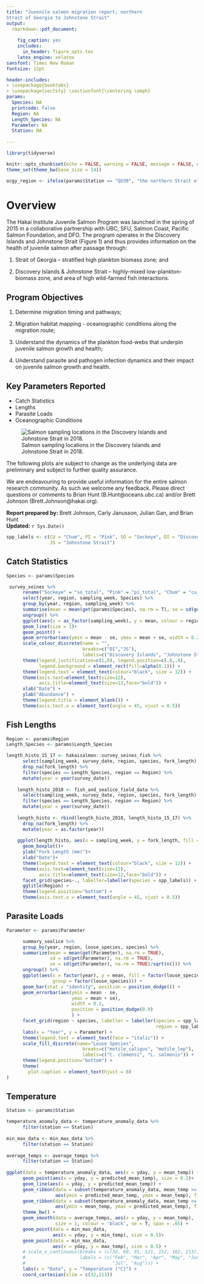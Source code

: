 ```yaml
---
title: "Juvenile salmon migration report; northern
Strait of Georgia to Johnstone Strait"
output:
  rmarkdown::pdf_document:
    
    fig_caption: yes
    includes:
      in_header: figure_opts.tex
    latex_engine: xelatex
sansfont: Times New Roman
fontsize: 12pt

header-includes:
- \usepackage{booktabs}
- \usepackage{sectsty} \sectionfont{\centering \emph}
params:
  Species: NA
  printcode: false
  Region: NA
  Length_Species: NA
  Parameter: NA
  Station: NA
  
---
```


\begin{center}
\large
— Hakai Institute Juvenile Salmon Program 2018 —
\end{center}

```r
library(tidyverse)

knitr::opts_chunk$set(echo = FALSE, warning = FALSE, message = FALSE, error = FALSE)
theme_set(theme_bw(base_size = 14))

ocgy_region <- ifelse(params$Station == "QU39", "the northern Strait of Georgia", ifelse(params$Station == "QU29", "Okisollo Channel", "Johnstone Strait"))
```

# Overview

The Hakai Institute Juvenile Salmon Program was launched in the spring of 2015 in a collaborative partnership with UBC, SFU, Salmon Coast, Pacific Salmon Foundation, and DFO. The program operates in the Discovery Islands and Johnstone Strait (Figure 1) and thus provides information on the health of juvenile salmon after passage through: 

1) Strait of Georgia – stratified high plankton biomass zone; and 

2) Discovery Islands & Johnstone Strait – highly-mixed low-plankton-biomass zone, and area of high wild-farmed fish interactions.

## Program Objectives

1) Determine migration timing and pathways; 

2) Migration habitat mapping - oceanographic conditions along the migration route;

3) Understand the dynamics of the plankton food-webs that underpin juvenile salmon growth and
health;

4) Understand parasite and pathogen infection dynamics and their impact on juvenile salmon growth and
health.

## Key Parameters Reported
* Catch Statistics
* Lengths
* Parasite Loads
* Oceanographic Conditions

![Salmon sampling locations in the Discovery Islands and Johnstone Strait in 2018.](./map_2018.jpg)

The following plots are subject to change as the underlying data are preliminary and subject to further quality assurance. 

We are endeavouring to provide useful information for the entire salmon research community. As such we welcome any feedback. Please direct questions or comments to Brian Hunt (B.Hunt@oceans.ubc.ca) and/or Brett Johnson (Brett.Johnson@hakai.org). 

__Report prepared by:__ Brett Johnson, Carly Janusson, Julian Gan, and Brian Hunt  
__Updated:__ `r Sys.Date()`  


```r
spp_labels <- c(CU = "Chum", PI = "Pink", SO = "Sockeye", DI = "Discovery Islands",
                JS = "Johnstone Strait")
```

## Catch Statistics

```r
Species <- params$Species

 survey_seines %>%
      rename("Sockeye" = "so_total", "Pink" = "pi_total", "Chum" = "cu_total") %>% 
      select(year, region, sampling_week, Species) %>%
      group_by(year, region, sampling_week) %>%
      summarise(mean = mean(get(params$Species), na.rm = T), se = sd(get(params$Species)) / sqrt(n())) %>%
      ungroup() %>%
      ggplot(aes(x = as_factor(sampling_week), y = mean, colour = region, group = region))+
      geom_line(size = 1)+
      geom_point() +
      geom_errorbar(aes(ymin = mean - se, ymax = mean + se, width = 0.2)) +
      scale_colour_discrete(name = "",
                            breaks=c("DI","JS"),
                            labels=c("Discovery Islands", "Johnstone Strait"))+
      theme(legend.justification=c(1,0), legend.position=c(.8,.8),
            legend.background = element_rect(fill=alpha(0.1))) +
      theme(legend.text = element_text(colour="black", size = 12)) +
      theme(axis.text=element_text(size=12),
            axis.title=element_text(size=12,face="bold")) +
      xlab("Date") +
      ylab("Abundance") +
      theme(legend.title = element_blank()) +
      theme(axis.text.x = element_text(angle = 45, vjust = 0.5))
```

## Fish Lengths

```r

Region <- params$Region
Length_Species <- params$Length_Species

length_histo_15_17 <- hakaisalmon::survey_seines_fish %>% 
      select(sampling_week, survey_date, region, species, fork_length) %>% 
      drop_na(fork_length) %>% 
      filter(species == Length_Species, region == Region) %>% 
      mutate(year = year(survey_date))
    
    length_histo_2018 <- fish_and_sealice_field_data %>% 
      select(sampling_week, survey_date, region, species, fork_length) %>% 
      filter(species == Length_Species, region == Region) %>% 
      mutate(year = year(survey_date))
    
    length_histo <- rbind(length_histo_2018, length_histo_15_17) %>% 
      drop_na(fork_length) %>% 
      mutate(year = as.factor(year))
    
    ggplot(length_histo, aes(x = sampling_week, y = fork_length, fill = year)) +
      geom_boxplot()+
      ylab("Fork Length (mm)")+
      xlab("Date")+
      theme(legend.text = element_text(colour="black", size = 12)) + 
      theme(axis.text=element_text(size=12),
            axis.title=element_text(size=12,face="bold")) +
      facet_grid(species~., labeller=labeller(species = spp_labels)) +
      ggtitle(Region) +
      theme(legend.position="bottom") +
      theme(axis.text.x = element_text(angle = 45, vjust = 0.5)) 
```

## Parasite Loads

```r
Parameter <- params$Parameter

      summary_sealice %>% 
      group_by(year, region, louse_species, species) %>% 
      summarize(mean = mean(get(Parameter), na.rm = TRUE),
                sd = sd(get(Parameter), na.rm = TRUE),
                se = sd(get(Parameter), na.rm = TRUE)/sqrt(n())) %>%
      ungroup() %>% 
      ggplot(aes(x = factor(year), y = mean, fill = factor(louse_species),
                 group = factor(louse_species))) +
      geom_bar(stat = "identity", position = position_dodge()) +
      geom_errorbar(aes(ymin = mean - se, 
                        ymax = mean + se), 
                        width = 0.2,
                        position = position_dodge(0.9)
                        ) +
      facet_grid(region ~ species, labeller = labeller(species = spp_labels, 
                                                       region = spp_labels)) +
      labs(x = "Year", y = Parameter) +
      theme(legend.text = element_text(face = "italic")) +
      scale_fill_discrete(name="Louse Species",
                            breaks=c("motile_caligus", "motile_lep"),
                            labels=c("C. clemensi", "L. salmonis")) +
      theme(legend.position="bottom") +
      theme(
        plot.caption = element_text(hjust = 0)
) 
```

## Temperature

```r

Station <- params$Station

temperature_anomaly_data <- temperature_anomaly_data %>% 
      filter(station == Station)
    
min_max_data <- min_max_data %>% 
      filter(station == Station)
    
average_temps <- average_temps %>% 
      filter(station == Station)
 
ggplot(data = temperature_anomaly_data, aes(x = yday, y = mean_temp)) +
      geom_point(aes(x = yday, y = predicted_mean_temp), size = 0.1)+
      geom_line(aes(x = yday, y = predicted_mean_temp)) +
      geom_ribbon(data = subset(temperature_anomaly_data, mean_temp >= predicted_mean_temp),
                  aes(ymin = predicted_mean_temp, ymax = mean_temp), fill = 'red', size = 1)+
      geom_ribbon(data = subset(temperature_anomaly_data, mean_temp <= predicted_mean_temp),
                  aes(ymin = mean_temp, ymax = predicted_mean_temp), fill = 'blue', size = 1)+
      theme_bw() +
      geom_smooth(data = average_temps, aes(x = yday, y = mean_temp),
                  size = 1, colour = 'black', se = T, span = .65) +
      geom_point(data = min_max_data,
                 aes(x = yday, y = min_temp), size = 0.5)+
      geom_point(data = min_max_data,
                 aes(x = yday, y = max_temp), size = 0.5) + 
      # scale_x_continuous(breaks = (c(32, 60, 91, 121, 152, 182, 213)),
      #                    labels = (c("Feb", "Mar", "Apr", "May", "Jun",
      #                                "Jul", "Aug"))) +
      labs(x = "Date", y = "Temperature [°C]") +
      coord_cartesian(xlim = c(32,213))
    
```

